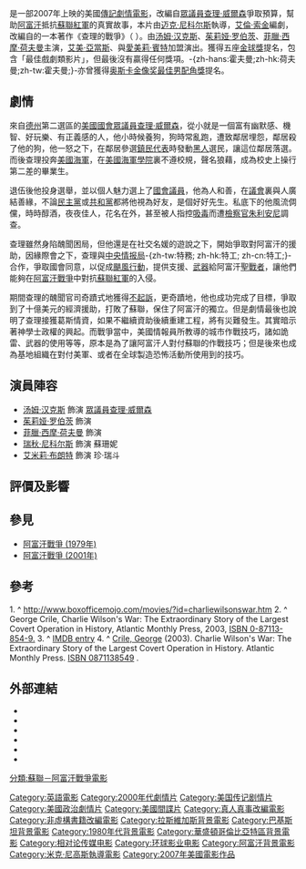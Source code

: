 {{noteTA
|T=zh-hans:查理·威尔逊的战争;zh-hant:蓋世奇才;zh-hk:韋氏風雲;zh-tw:蓋世奇才;zh-mo:韋氏風雲;
|G1=Movie
|G2=Show
|1=zh-cn:迈克·尼科尔斯; zh-tw:麥克·尼可斯; zh-hk:米克·尼高斯;
|2=zh-cn:艾米莉·布朗特; zh-tw:艾蜜莉·布朗; zh-hk:愛美莉·賓特;
}}
{{Infobox Film
| name               = 蓋世奇才
| original_name      = ''Charlie Wilson's War''
| image              = CharlieWilsonsWar poster.jpg
| caption            = 英文版電影海報
| director           = [[迈克·尼科尔斯|迈克·尼科尔斯]]
| producer           = [[汤姆·汉克斯|汤姆·汉克斯]]
| writer             = '''編劇'''<br />[[艾倫·索金|艾倫·索金]]<br />'''原著'''<br />{{link-en|喬治·奎爾|George Crile III}}
| starring           = {{ubl|[[汤姆·汉克斯|汤姆·汉克斯]]|[[茱莉娅·罗伯茨|茱莉娅·罗伯茨]]|[[菲臘·西摩·荷夫曼|菲臘·西摩·荷夫曼]]|[[艾美·亞當斯|艾美·亞當斯]]|{{link-en|奈德·畢提|Ned Beatty}}|[[愛美莉·賓特|愛美莉·賓特]]}}
| music              = [[詹姆斯·紐頓·霍華|詹姆斯·紐頓·霍華]]
| movie_music        = 
| cinematography     = 
| editing            = 
| production_company = 
| studio             = {{ubl|[[相对论传媒|相对论传媒]]|Participant Productions|[[普雷通公司|普雷通]]}}
| distributor        = [[环球影业|环球影业]]
| released           = {{film date|2007|12|21|美國|2008|2|6|臺灣|2008|2|28|新加坡|2008|3|20|香港}}
| runtime            = 100分鐘
| country            = {{美國電影產地}}
| language           = [[英语|英语]]<br />[[達利語|達利語]]<br />[[乌尔都语|乌尔都语]]<br />[[俄语|俄语]]<br />[[阿拉伯语|阿拉伯语]]
| budget             = $75,000,000[[美元|美元]]
| gross              = $119,000,410美元
| preceded_by        = 
| followed_by        = 
| amg_id             = 
| imdb_id            = 
| cn_name            = 查理·威尔逊的战争
| hk_name            = 韋氏風雲
| tw_name            = 蓋世奇才
}}
{{作品名稱|name=''Charlie Wilson's War''|hk=韋氏風雲|tw=蓋世奇才|cn=查理·威尔逊的战争}}是一部2007年上映的美國[[傳記電影|傳記]][[劇情片|劇情電影]]，改編自[[美国众议院|眾議員]][[查理·威爾森|查理·威爾森]]爭取預算，幫助[[阿富汗|阿富汗]]抵抗[[蘇聯紅軍|蘇聯紅軍]]的真實故事，本片由[[迈克·尼科尔斯|迈克·尼科尔斯]]執導，[[艾倫·索金|艾倫·索金]]編劇，改編自{{link-en|喬治·奎爾|George Crile III}}的一本著作《查理的戰爭》（ {{link-en|Charlie Wilson's War: The Extraordinary Story of the Largest Covert Operation in History}}）。由[[汤姆·汉克斯|汤姆·汉克斯]]、[[茱莉娅·罗伯茨|茱莉娅·罗伯茨]]、[[菲臘·西摩·荷夫曼|菲臘·西摩·荷夫曼]]主演，[[艾美·亞當斯|艾美·亞當斯]]、{{link-en|奈德·畢提|Ned Beatty}}與[[愛美莉·賓特|愛美莉·賓特]]加盟演出。獲得五座[[金球獎_(影視獎項)|金球獎]]提名，包含「最佳戲劇類影片」，但最後沒有贏得任何獎項。-{zh-hans:霍夫曼;zh-hk:荷夫曼;zh-tw:霍夫曼;}-亦曾獲得[[奥斯卡金像奖|奥斯卡金像奖]][[奥斯卡最佳男配角奖|最佳男配角獎]]提名。

== 劇情 ==
來自[[德克薩斯州|德州]]第二選區的[[美國國會|美國國會]][[眾議員|眾議員]][[查理·威爾森|查理·威爾森]]，從小就是一個富有幽默感、機智、好玩樂、有正義感的人，他小時候養狗，狗時常亂跑，遭致鄰居埋怨，鄰居殺了他的狗，他一怒之下，在鄰居參選[[鎮民代表|鎮民代表]]時發動[[黑人|黑人]]選民，讓這位鄰居落選。而後查理投奔[[美國海軍|美國海軍]]，在[[美國海軍學院|美國海軍學院]]裏不遵校規，聲名狼藉，成為校史上操行第二差的畢業生。

退伍後他投身選舉，並以個人魅力選上了[[國會議員|國會議員]]，他為人和善，在[[議會|議會]]裏與人廣結善緣，不論[[民主黨_(美國)|民主黨]]或[[共和黨_(美國)|共和黨]]都將他視為好友，是個好好先生。私底下的他風流倜儻，時時醇酒，夜夜佳人，花名在外，甚至被人指控[[吸毒|吸毒]]而遭[[檢察官|檢察官]][[朱利安尼|朱利安尼]]調查。

查理雖然身陷醜聞困局，但他還是在社交名媛{{link-en|瓊安·海琳|Joanne Herring}}的遊說之下，開始爭取對阿富汗的援助，因緣際會之下，查理與[[中央情报局|中央情报局]]-{zh-tw:特務; zh-hk:特工; zh-cn:特工;}-{{link-en|葛斯·艾弗洛科托斯|Gust Avrakotos}}合作，爭取國會同意，以促成[[颶風行動|颶風行動]]，提供支援、[[武器|武器]]給阿富汗[[聖戰者|聖戰者]]，讓他們能夠在[[阿富汗战争_(1979年)|阿富汗戰爭]]中對抗[[蘇聯紅軍|蘇聯紅軍]]的入侵。

期間查理的醜聞官司奇蹟式地獲得[[不起訴|不起訴]]，更奇蹟地，他也成功完成了目標，爭取到了十億美元的經濟援助，打敗了蘇聯，保住了阿富汗的獨立。但是劇情最後也說明了查理接獲葛斯情資，如果不繼續資助後續重建工程，將有災難發生。其實暗示著神學士政權的興起。而戰爭當中，美國情報員所教導的城市作戰技巧，諸如詭雷、武器的使用等等，原本是為了讓阿富汗人對付蘇聯的作戰技巧；但是後來也成為基地組織在對付美軍、或者在全球製造恐怖活動所使用到的技巧。

== 演員陣容 ==
* [[汤姆·汉克斯|汤姆·汉克斯]] 飾演 [[美国众议院|眾議員]][[查理·威爾森|查理·威爾森]]
* [[茱莉娅·罗伯茨|茱莉娅·罗伯茨]] 飾演 {{link-en|瓊安·海琳|Joanne Herring}}
* [[菲臘·西摩·荷夫曼|菲臘·西摩·荷夫曼]] 飾演 {{link-en|葛斯·艾弗洛科托斯|Gust Avrakotos}}
* [[瑞秋·尼科尔斯|瑞秋·尼科尔斯]] 飾演 蘇珊妮
* [[艾米莉·布朗特|艾米莉·布朗特]] 飾演 珍·瑞斗

== 評價及影響 ==


== 參見 ==
*[[阿富汗戰爭_(1979年)|阿富汗戰爭 (1979年)]]
*[[阿富汗戰爭_(2001年)|阿富汗戰爭 (2001年)]] 

== 參考 ==
{{reflist}}
1. ^ [http://www.boxofficemojo.com/movies/?id=charliewilsonswar.htm http://www.boxofficemojo.com/movies/?id=charliewilsonswar.htm] {{Wayback|url=http://www.boxofficemojo.com/movies/?id=charliewilsonswar.htm |date=20100525153429 }}
2. ^ George Crile, Charlie Wilson's War: The Extraordinary Story of the Largest Covert Operation in History, Atlantic Monthly Press, 2003, [http://en.wikipedia.org/wiki/Special:BookSources/0871138549 ISBN 0-87113-854-9.] {{Wayback|url=http://en.wikipedia.org/wiki/Special:BookSources/0871138549 |date=20210127144035 }}
3. ^ [http://www.imdb.com/title/tt0472062/locations IMDB entry] {{Wayback|url=http://www.imdb.com/title/tt0472062/locations |date=20090827053924 }}
4. ^ [http://en.wikipedia.org/wiki/George_Crile_III Crile, George] {{Wayback|url=http://en.wikipedia.org/wiki/George_Crile_III |date=20210505124151 }} (2003). Charlie Wilson's War: The Extraordinary Story of the Largest Covert Operation in History. Atlantic Monthly Press. [http://en.wikipedia.org/wiki/Special:BookSources/0871138549 ISBN 0871138549] {{Wayback|url=http://en.wikipedia.org/wiki/Special:BookSources/0871138549 |date=20210127144035 }}. 

==外部連結==
*{{imdb title|id=0472062}}
*{{rotten-tomatoes|charlie_wilsons_war|蓋世奇才}}
*{{douban|1792933}}
*{{metacritic film|charliewilsonswar|蓋世奇才}}
*{{mojo title|charliewilsonswar|蓋世奇才}}
*{{Amg movie|332835|蓋世奇才}}

{{Tom Hanks}}
{{DEFAULTSORT:Charlie Wilson's War}}
[[Category:英語電影|Category:英語電影]]
[[Category:2000年代劇情片|Category:2000年代劇情片]]
[[Category:美国传记剧情片|Category:美国传记剧情片]]
[[Category:美國政治劇情片|Category:美國政治劇情片]]
[[Category:美國間諜片|Category:美國間諜片]]
[[Category:真人真事改編電影|Category:真人真事改編電影]]
[[Category:非虛構書籍改編電影|Category:非虛構書籍改編電影]]
[[Category:拉斯維加斯背景電影|Category:拉斯維加斯背景電影]]
[[Category:巴基斯坦背景電影|Category:巴基斯坦背景電影]]
[[Category:1980年代背景電影|Category:1980年代背景電影]]
[[Category:華盛頓哥倫比亞特區背景電影|Category:華盛頓哥倫比亞特區背景電影]]
[[Category:相对论传媒电影|Category:相对论传媒电影]]
[[Category:环球影业电影|Category:环球影业电影]]
[[Category:阿富汗背景電影|Category:阿富汗背景電影]]
[[Category:米克·尼高斯執導電影|Category:米克·尼高斯執導電影]]
[[分類:蘇聯－阿富汗戰爭電影|分類:蘇聯－阿富汗戰爭電影]]
[[Category:2007年美國電影作品|Category:2007年美國電影作品]]